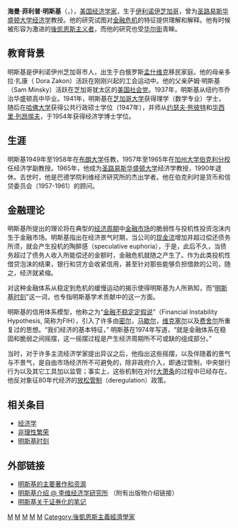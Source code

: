 '''海曼·菲利普·明斯基'''（{{lang-en|Hyman Philip Minsky}}，{{bd|1919年|9月23日|1996年|10月24日|catIdx=Minsky, Hyman}}），[[美国|美国]][[经济学家|经济学家]]，生于[[伊利诺伊州|伊利诺伊]][[芝加哥|芝加哥]]，曾为[[圣路易斯华盛顿大学|圣路易斯华盛顿大学]][[经济学|经济学]]教授。他的研究试图对[[金融危机|金融危机]]的特征提供理解和解释。他有时候被形容为激进的[[后凯恩斯学派|後凯恩斯主义者]]，而他的研究也受[[华尔街|华尔街]]青睞。

==教育背景==
明斯基是伊利诺伊州芝加哥市人，出生于白俄罗斯[[孟什维克|孟什维克]]移民家庭。他的母亲多拉·扎康（ Dora Zakon）活跃在刚刚兴起的工会运动中。他的父亲萨姆·明斯基（Sam Minsky）活跃在芝加哥犹太区的[[美国社会党|美国社会党]]。1937年，明斯基从纽约市乔治华盛顿高中毕业。1941年，明斯基在[[芝加哥大学|芝加哥大学]]获得理学（数学专业）学士，随后在[[哈佛大学|哈佛大学]]获得公共行政硕士学位（1947年），并师从[[约瑟夫·熊彼特|约瑟夫·熊彼特]]和[[华西里·列昂惕夫|华西里·列昂惕夫]]，于1954年获得经济学博士学位。

== 生涯 ==
明斯基1949年至1958年在[[布朗大学|布朗大学]]任教，1957年至1965年在[[加利福尼亞大學柏克萊分校|加州大学伯克利分校]]任经济学副教授。1965年，他成为[[圣路易斯华盛顿大学|圣路易斯华盛顿大学]]经济学教授，1990年退休。去世时，他是巴德学院利维经济研究所的杰出学者。他在伯克利时是货币和信贷委员会（1957-1961）的顾问。

==金融理论==
明斯基所提出的理论将在典型的[[经济周期|经济周期]]中[[金融市场|金融市场]]的脆弱性与投机性投资泡沫内生于金融市场。明斯基指出在经济景气时期，当公司的[[现金流|现金流]]增加并超过偿还债务所须，就会产生投机的陶醉感（speculative euphoria），于是，此后不久，当债务超过了债务人收入所能偿还的金额时，金融危机就随之产生了。作为此类投机性借贷泡沫的结果，银行和贷方会收紧信用，甚至针对那些能够负担借款的公司，随之，经济就紧缩。

对这种金融体系从稳定到危机的缓慢运动的揭示使得明斯基为人所熟知，而“[[明斯基时刻|明斯基时刻]]”这一词，也专指明斯基学术贡献中的这一方面。

明斯基的信用体系模型，他称之为“[[金融不稳定定假说|金融不稳定定假说]]”（Financial Instability Hypothesis, 简称为FIH），引入了许多由[[约翰·斯图尔特·密尔|密尔]]，[[艾尔弗雷德·马歇尔|马歇尔]]，[[维克塞尔|维克塞尔]]以及[[欧文·费雪|费舍尔]]所重复过的思想。“我们经济的基本特征，” 明斯基在1974年写道，“就是金融体系在稳固和脆弱之间摇摆，这一摇摆过程是产生经济周期所不可或缺的组成部分。”

当时，对于许多主流经济学家提出异议之后，他指出这些摇摆，以及伴随着的景气与不景气，是自由市场经济所不可避免的，除非政府介入，即通过管制，中央银行行为以及其它工具加以监管；事实上，这些机制在对付[[大萧条|大萧条]]的过程中已经存在。他反对象征80年代经济的[[放松管制|放松管制]]（deregulation）政策。

==相关条目==
* [[经济学|经济学]]
* [[非理性繁荣|非理性繁荣]]
* [[明斯基时刻|明斯基时刻]]

==外部链接==
* [https://web.archive.org/web/20080113190544/http://cepa.newschool.edu/het/profiles/minsky.htm 明斯基的主要著作和资源] {{en}}
* [http://www.levyinstitute.org/about/minsky/ 明斯基介绍 @ 李维经济学研究所] {{Wayback|url=http://www.levyinstitute.org/about/minsky/ |date=20160304094148 }} {{en}}（附有出版物介绍链接）
* [http://www.levyinstitute.org/pubs/pn_08_2.pdf 明斯基关于证券化的笔记] {{Wayback|url=http://www.levyinstitute.org/pubs/pn_08_2.pdf |date=20120313175143 }} {{en}}
{{Keynesians}}

{{Authority control}}
[[Category:美国经济学家|M]]
[[Category:芝加哥大學校友|M]]
[[Category:哈佛大學校友|M]]
[[Category:白俄罗斯犹太裔美国人|M]]
[[Category:芝加哥人|M]]
[[Category:後凱恩斯主義經濟學家|Category:後凱恩斯主義經濟學家]]